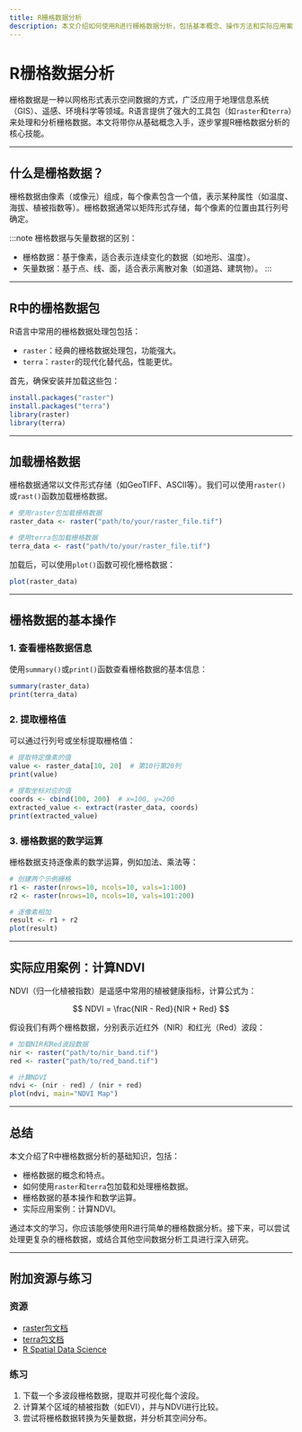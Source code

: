 ```yaml
---
title: R栅格数据分析
description: 本文介绍如何使用R进行栅格数据分析，包括基本概念、操作方法和实际应用案例，适合初学者学习。
---
```


# R栅格数据分析

栅格数据是一种以网格形式表示空间数据的方式，广泛应用于地理信息系统（GIS）、遥感、环境科学等领域。R语言提供了强大的工具包（如`raster`和`terra`）来处理和分析栅格数据。本文将带你从基础概念入手，逐步掌握R栅格数据分析的核心技能。

---

## 什么是栅格数据？

栅格数据由像素（或像元）组成，每个像素包含一个值，表示某种属性（如温度、海拔、植被指数等）。栅格数据通常以矩阵形式存储，每个像素的位置由其行列号确定。

:::note
栅格数据与矢量数据的区别：
- 栅格数据：基于像素，适合表示连续变化的数据（如地形、温度）。
- 矢量数据：基于点、线、面，适合表示离散对象（如道路、建筑物）。
:::

---

## R中的栅格数据包

R语言中常用的栅格数据处理包包括：
- `raster`：经典的栅格数据处理包，功能强大。
- `terra`：`raster`的现代化替代品，性能更优。

首先，确保安装并加载这些包：

```r
install.packages("raster")
install.packages("terra")
library(raster)
library(terra)
```

---

## 加载栅格数据

栅格数据通常以文件形式存储（如GeoTIFF、ASCII等）。我们可以使用`raster()`或`rast()`函数加载栅格数据。

```r
# 使用raster包加载栅格数据
raster_data <- raster("path/to/your/raster_file.tif")

# 使用terra包加载栅格数据
terra_data <- rast("path/to/your/raster_file.tif")
```

加载后，可以使用`plot()`函数可视化栅格数据：

```r
plot(raster_data)
```

---

## 栅格数据的基本操作

### 1. 查看栅格数据信息

使用`summary()`或`print()`函数查看栅格数据的基本信息：

```r
summary(raster_data)
print(terra_data)
```

### 2. 提取栅格值

可以通过行列号或坐标提取栅格值：

```r
# 提取特定像素的值
value <- raster_data[10, 20]  # 第10行第20列
print(value)

# 提取坐标对应的值
coords <- cbind(100, 200)  # x=100, y=200
extracted_value <- extract(raster_data, coords)
print(extracted_value)
```

### 3. 栅格数据的数学运算

栅格数据支持逐像素的数学运算，例如加法、乘法等：

```r
# 创建两个示例栅格
r1 <- raster(nrows=10, ncols=10, vals=1:100)
r2 <- raster(nrows=10, ncols=10, vals=101:200)

# 逐像素相加
result <- r1 + r2
plot(result)
```

---

## 实际应用案例：计算NDVI

NDVI（归一化植被指数）是遥感中常用的植被健康指标，计算公式为：

$$
NDVI = \frac{NIR - Red}{NIR + Red}
$$

假设我们有两个栅格数据，分别表示近红外（NIR）和红光（Red）波段：

```r
# 加载NIR和Red波段数据
nir <- raster("path/to/nir_band.tif")
red <- raster("path/to/red_band.tif")

# 计算NDVI
ndvi <- (nir - red) / (nir + red)
plot(ndvi, main="NDVI Map")
```

---

## 总结

本文介绍了R中栅格数据分析的基础知识，包括：
- 栅格数据的概念和特点。
- 如何使用`raster`和`terra`包加载和处理栅格数据。
- 栅格数据的基本操作和数学运算。
- 实际应用案例：计算NDVI。

通过本文的学习，你应该能够使用R进行简单的栅格数据分析。接下来，可以尝试处理更复杂的栅格数据，或结合其他空间数据分析工具进行深入研究。

---

## 附加资源与练习

### 资源
- [raster包文档](https://cran.r-project.org/web/packages/raster/raster.pdf)
- [terra包文档](https://cran.r-project.org/web/packages/terra/terra.pdf)
- [R Spatial Data Science](https://rspatial.org/)

### 练习
1. 下载一个多波段栅格数据，提取并可视化每个波段。
2. 计算某个区域的植被指数（如EVI），并与NDVI进行比较。
3. 尝试将栅格数据转换为矢量数据，并分析其空间分布。
